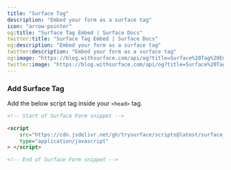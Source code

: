 ```yaml
---
title: "Surface Tag"
description: "Embed your form as a surface tag"
icon: "arrow-pointer"
og:title: "Surface Tag Embed | Surface Docs"
twitter:title: "Surface Tag Embed | Surface Docs"
og:description: "Embed your form as a surface tag"
twitter:description: "Embed your form as a surface tag"
og:image: "https://blog.withsurface.com/api/og?title=Surface%20Tag%20Embed"
twitter:image: "https://blog.withsurface.com/api/og?title=Surface%20Tag%20Embed"
---
```


### Add Surface Tag

Add the below script tag inside your `<head>` tag.

````HTML
<!-- Start of Surface Form snippet -->

<script
    src="https://cdn.jsdelivr.net/gh/trysurface/scripts@latest/surface_tag.js"
    type="application/javascript"
> </script>

<!-- End of Surface Form snippet -->
````
